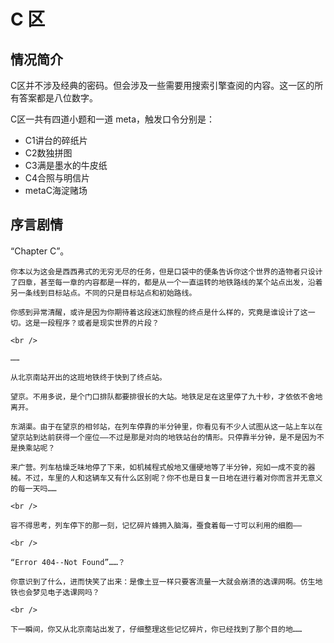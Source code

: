 # C 区

## 情况简介

C区并不涉及经典的密码。但会涉及一些需要用搜索引擎查阅的内容。这一区的所有答案都是八位数字。  

C区一共有四道小题和一道 meta，触发口令分别是：  

- C1讲台的碎纸片
- C2数独拼图
- C3满是墨水的牛皮纸
- C4合照与明信片
- metaC海淀赌场  
  
## 序言剧情

<div className="text-red-700">
    “Chapter C”。

	你本以为这会是西西弗式的无穷无尽的任务，但是口袋中的便条告诉你这个世界的造物者只设计了四章，甚至每一章的内容都是一样的，都是从一个一直运转的地铁路线的某个站点出发，沿着另一条线到目标站点。不同的只是目标站点和初始路线。
	
	你感到异常清醒，或许是因为你期待着这段迷幻旅程的终点是什么样的，究竟是谁设计了这一切。这是一段程序？或者是现实世界的片段？
	
	<br />
	
	……
	
	从北京南站开出的这班地铁终于快到了终点站。
	
	望京。不用多说，是个门口排队都要排很长的大站。地铁足足在这里停了九十秒，才依依不舍地离开。
	
	东湖渠。由于在望京的相邻站，在列车停靠的半分钟里，你看见有不少人试图从这一站上车以在望京站到达前获得一个座位——不过是那是对向的地铁站台的情形。只停靠半分钟，是不是因为不是换乘站呢？
	
	来广营。列车枯燥乏味地停了下来，如机械程式般地又僵硬地等了半分钟，宛如一成不变的器械。不过，车里的人和这辆车又有什么区别呢？你不也是日复一日地在进行着对你而言并无意义的每一天吗……
	
	<br />
	
	容不得思考，列车停下的那一刻，记忆碎片蜂拥入脑海，蚕食着每一寸可以利用的细胞——
	
	<br />
	
	“Error 404--Not Found”……？
	
	你意识到了什么，进而快笑了出来：是像土豆一样只要客流量一大就会崩溃的选课网啊。仿生地铁也会梦见电子选课网吗？
	
	<br />
	
	下一瞬间，你又从北京南站出发了，仔细整理这些记忆碎片，你已经找到了那个目的地……

</div>
